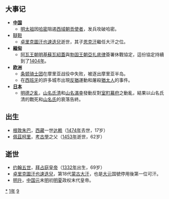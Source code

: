 {{yearTOC|1391|明'''[[洪武_(朱元璋)|洪武]]二十四年'''；越南'''[[光泰|光泰]]四年'''；日本南朝'''[[元中|元中]]八年'''，北朝'''[[明德_(日本)|明德]]二年'''}}
== 大事记 ==
*'''[[中国|中国]]'''
**[[明太祖|明太祖]]因[[哈密國|哈密]]阻遏[[西域|西域]][[朝贡|朝贡]][[使者|使者]]，发兵攻破哈密。
*[[鞑靼_(蒙古)|韃靼]]
**[[卓里克圖汗|卓里克圖汗]][[也速迭兒|也速迭兒]]逝世，其子[[恩克汗|恩克汗]]繼任大汗之位。
*'''[[緬甸|緬甸]]'''
**[[阿瓦王朝|阿瓦王朝]][[明基蘇瓦紹蓋|明基蘇瓦紹蓋]]與[[勃固王朝|勃固王朝]][[亞扎底律|亞扎底律]]簽署休戰協定，這份協定持續到了[[1404年|1404年]]。
*'''[[欧洲|欧洲]]'''
** [[条顿骑士团|条顿骑士团]]在摩里亚战役中失败，被逐出摩里亚半岛。
** 在[[西班牙|西班牙]]的許多城市出現[[反猶|反猶]]運動和屠殺[[猶太人|猶太人]]的事件。
*'''[[日本|日本]]'''
** [[明德之亂|明德之亂]]，[[山名氏清|山名氏清]]和[[山名滿幸|山名滿幸]]發動反對[[室町幕府|室町幕府]]之動亂，結果以山名氏清的戰死和[[山名氏|山名氏]]的衰落告終。

== 出生 ==
* [[根敦朱巴|根敦朱巴]]，[[西藏|西藏]]一世[[达赖喇嘛|达赖]]（[[1474年|1474年]]去世，17岁）
* [[佩茲柯里|佩茲柯里]]，[[考古學|考古學]]之父（[[1453年|1453年]]逝世，62岁）

== 逝世 ==
{{Wikisource year mention}}
* [[约翰五世_(拜占庭)|约翰五世]]，[[拜占庭皇帝列表|拜占庭皇帝]]（[[1332年|1332年]]出生，69岁）
* [[卓里克圖汗|卓里克圖汗]][[也速迭兒|也速迭兒]]，第18代[[蒙古大汗|蒙古大汗]]，也是[[元朝|大元]]国號停用後第一位可汗。
*[[明升|明升]]，[[中国|中国]][[元朝|元]]末[[明朝|明]]初[[明夏|明夏]]政权末代皇帝。

[[Category:1391年|*]]
[[Category:1390年代|1年]]
[[Category:14世纪各年|9]]